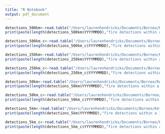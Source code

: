 ```yaml
---
title: "R Notebook"
output: pdf_document
---
```

```r
detections_500km<-read.table("/Users/laurenhendricks/Documents/Borneo/Ketapang_ClimateFire/FireDetectionExtract_v2_DataArchive/mcd14ml_KTG_500km_raw.txt",header=T,sep=" ")
print(paste(length(detections_500km$YYYYMMDD),"fire detections within a 1000km box of KTG"))

detections_500km_c<-read.table("/Users/laurenhendricks/Documents/Borneo/Ketapang_ClimateFire/FireDetectionExtract_v2_DataArchive/mcd14ml_KTG_500km.txt",header=T,sep=" ")
print(paste(length(detections_500km_c$YYYYMMDD),"fire detections within a 500km radius of KTG"))
```

```r
detections_250km<-read.table("/Users/laurenhendricks/Documents/Borneo/Ketapang_ClimateFire/FireDetectionExtract_v2_DataArchive/mcd14ml_KTG_250km_raw.txt",header=T,sep=" ")
print(paste(length(detections_250km$YYYYMMDD),"fire detections within a 500km box of KTG"))

detections_250km_c<-read.table("/Users/laurenhendricks/Documents/Borneo/Ketapang_ClimateFire/FireDetectionExtract_v2_DataArchive/mcd14ml_KTG_250km.txt",header=T,sep=" ")
print(paste(length(detections_250km_c$YYYYMMDD),"fire detections within a 250km radius of KTG"))
```

```r
detections_50km<-read.table("/Users/laurenhendricks/Documents/Borneo/Ketapang_ClimateFire/FireDetectionExtract_v2_DataArchive/mcd14ml_KTG_50km_raw.txt",header=T,sep=" ")
print(paste(length(detections_50km$YYYYMMDD),"fire detections within a 100km box of KTG"))

detections_50km_c<-read.table("/Users/laurenhendricks/Documents/Borneo/Ketapang_ClimateFire/FireDetectionExtract_v2_DataArchive/mcd14ml_KTG_50km.txt",header=T,sep=" ")
print(paste(length(detections_50km_c$YYYYMMDD),"fire detections within a 50km radius of KTG"))
```

```r
detections_5km<-read.table("/Users/laurenhendricks/Documents/Borneo/Ketapang_ClimateFire/FireDetectionExtract_v2_DataArchive/mcd14ml_KTG_5km_raw.txt",header=T,sep=" ")
print(paste(length(detections_5km$YYYYMMDD),"fire detections within a 10km box of KTG"))

detections_5km_c<-read.table("/Users/laurenhendricks/Documents/Borneo/Ketapang_ClimateFire/FireDetectionExtract_v2_DataArchive/mcd14ml_KTG_5km.txt",header=T,sep=" ")
print(paste(length(detections_5km_c$YYYYMMDD),"fire detections within a 5km radius of KTG"))

```

